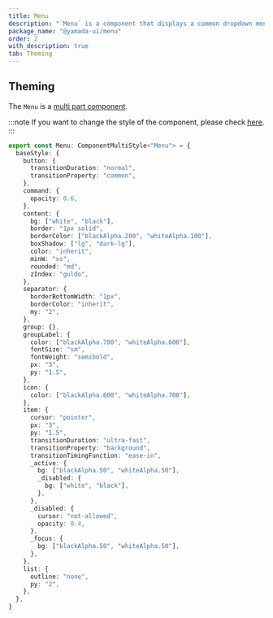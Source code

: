 ```yaml
---
title: Menu
description: "`Menu` is a component that displays a common dropdown menu."
package_name: "@yamada-ui/menu"
order: 2
with_description: true
tab: Theming
---
```


## Theming

The `Menu` is a [multi part component](/styled-system/theming/component-styles#multi-part-components).

:::note
If you want to change the style of the component, please check [here](/styled-system/theming/customize-theme#changing-the-style-of-components).
:::

```ts
export const Menu: ComponentMultiStyle<"Menu"> = {
  baseStyle: {
    button: {
      transitionDuration: "normal",
      transitionProperty: "common",
    },
    command: {
      opacity: 0.6,
    },
    content: {
      bg: ["white", "black"],
      border: "1px solid",
      borderColor: ["blackAlpha.200", "whiteAlpha.100"],
      boxShadow: ["lg", "dark-lg"],
      color: "inherit",
      minW: "xs",
      rounded: "md",
      zIndex: "guldo",
    },
    separator: {
      borderBottomWidth: "1px",
      borderColor: "inherit",
      my: "2",
    },
    group: {},
    groupLabel: {
      color: ["blackAlpha.700", "whiteAlpha.600"],
      fontSize: "sm",
      fontWeight: "semibold",
      px: "3",
      py: "1.5",
    },
    icon: {
      color: ["blackAlpha.600", "whiteAlpha.700"],
    },
    item: {
      cursor: "pointer",
      px: "3",
      py: "1.5",
      transitionDuration: "ultra-fast",
      transitionProperty: "background",
      transitionTimingFunction: "ease-in",
      _active: {
        bg: ["blackAlpha.50", "whiteAlpha.50"],
        _disabled: {
          bg: ["white", "black"],
        },
      },
      _disabled: {
        cursor: "not-allowed",
        opacity: 0.4,
      },
      _focus: {
        bg: ["blackAlpha.50", "whiteAlpha.50"],
      },
    },
    list: {
      outline: "none",
      py: "2",
    },
  },
}
```
